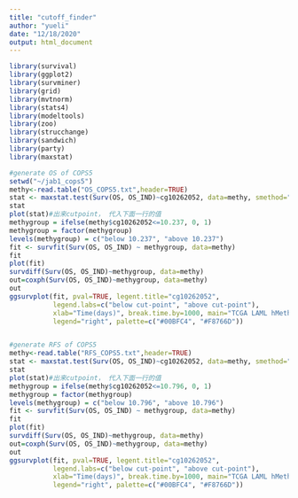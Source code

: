 ```yaml
---
title: "cutoff_finder"
author: "yueli"
date: "12/18/2020"
output: html_document
---
```


```r
library(survival)
library(ggplot2)
library(survminer)
library(grid)
library(mvtnorm)
library(stats4)
library(modeltools)
library(zoo)
library(strucchange)
library(sandwich)
library(party)
library(maxstat)

#generate OS of COPS5
setwd("~/jab1_cops5")
methy<-read.table("OS_COPS5.txt",header=TRUE)
stat <- maxstat.test(Surv(OS, OS_IND)~cg10262052, data=methy, smethod="LogRank", pmethod="exactGauss", abseps=0.01)
stat
plot(stat)#出来cutpoint， 代入下面一行的值
methygroup = ifelse(methy$cg10262052<=10.237, 0, 1)
methygroup = factor(methygroup)
levels(methygroup) = c("below 10.237", "above 10.237")
fit <- survfit(Surv(OS, OS_IND) ~ methygroup, data=methy)
fit
plot(fit)
survdiff(Surv(OS, OS_IND)~methygroup, data=methy)
out=coxph(Surv(OS, OS_IND)~methygroup, data=methy)
out
ggsurvplot(fit, pval=TRUE, legent.title="cg10262052",
           legend.labs=c("below cut-point", "above cut-point"),
           xlab="Time(days)", break.time.by=1000, main="TCGA LAML hMethyl 450 - cg10262052",
           legend="right", palette=c("#00BFC4", "#F8766D"))


#generate RFS of COPS5
methy<-read.table("RFS_COPS5.txt",header=TRUE)
stat <- maxstat.test(Surv(OS, OS_IND)~cg10262052, data=methy, smethod="LogRank", pmethod="exactGauss", abseps=0.01)
stat
plot(stat)#出来cutpoint， 代入下面一行的值
methygroup = ifelse(methy$cg10262052<=10.796, 0, 1)
methygroup = factor(methygroup)
levels(methygroup) = c("below 10.796", "above 10.796")
fit <- survfit(Surv(OS, OS_IND) ~ methygroup, data=methy)
fit
plot(fit)
survdiff(Surv(OS, OS_IND)~methygroup, data=methy)
out=coxph(Surv(OS, OS_IND)~methygroup, data=methy)
out
ggsurvplot(fit, pval=TRUE, legent.title="cg10262052",
           legend.labs=c("below cut-point", "above cut-point"),
           xlab="Time(days)", break.time.by=1000, main="TCGA LAML hMethyl 450 - cg10262052",
           legend="right", palette=c("#00BFC4", "#F8766D"))
```

